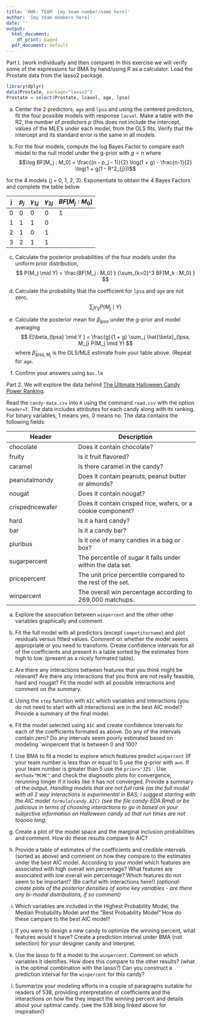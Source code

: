```yaml
---
title: 'HW6: TEAM  [my team number/name here]'
author: '[my team members here]'
date: ''
output:
  html_document:
    df_print: paged
  pdf_document: default
---
```

Part I. (work individually and then compare) In this exercise we will verify some of the expressions for BMA by hand/using R as a calculator. Load the Prostate data from the lasso2 package.

```r
library(dplyr)
data(Prostate, package="lasso2")
Prostate = select(Prostate, lcavol, age, lpsa)
```

  a. Center the 2 predictors, `age` and `lpsa` and using the centered predictors, fit the four possible models with response `lacvol`.  Make a table with the R2, the number of predictors $p$ (this does not include the intercept,  values of the MLE's under each model,  from the OLS fits.  Verify that the intercept and its standard error is the same in all models.
    
    
  b. For the four models, compute the log Bayes Factor to compare each model to the null model under the g-prior with $g=n$ where
$$\log BF[M_j : M_0] = \frac{(n - p_j - 1)}{2} \log(1 + g) - \frac{n-1}{2}  \log(1 + g(1 - R^2_{j}))$$
      
  for the 4 models (j = 0, 1, 2, 3). Exponentiate to obtain the 4 Bayes Factors and complete the table below

j | $p_j$ | $\gamma_{1j}$ | $\gamma_{2j}$ | $BF[M_j:M_0]$
--|-------|---------------|---------------|--------------
0 |    0  |             0 |           0   |  1
1 |    1  |             1 |           0   |  
2 |    1  |             0 |           1   |  
3 |    2  |             1 |           1   |  
    

 c.  Calculate the posterior probabilities of the four models under the uniform prior distribution, 
$$
   P(M_j \mid Y) = \frac{BF[M_j : M_0] }
   {\sum_{k=0}^3 BF[M_k : M_0] }
$$     

 d.  Calculate the probability that the coefficient for `lpsa` and `age` are not zero, 
$$
   \sum_j \gamma_{1j}  P(M_j \mid Y) 
$$

e.  Calculate the posterior mean for $\beta_{lpsa}$ under the g-prior and model averaging
$$
  E[\beta_{lpsa} \mid Y ] =  \frac{g}{1 + g} \sum_j \hat{\beta}_{lpsa, M_j} P(M_j \mid Y) 
$$
where $\hat{\beta}_{lpsa, M_j}$ is the OLS/MLE estimate from your table above. (Repeat for `age`.

d.  Confirm your answers using `bas.lm`

Part 2.  We will explore the data  behind [The Ultimate Halloween Candy Power Ranking](http://fivethirtyeight.com/features/the-ultimate-halloween-candy-power-ranking/).  

Read the `candy-data.csv` into `R` using the command `read.csv` with the option `header=T`. 
The data includes attributes for each candy along with its ranking. For binary variables, 1 means yes, 0 means no. The data contains the following fields: 

Header | Description
-------|------------
chocolate | Does it contain chocolate?
fruity | Is it fruit flavored?
caramel | Is there caramel in the candy?
peanutalmondy | Does it contain peanuts, peanut butter or almonds?
nougat | Does it contain nougat?
crispedricewafer | Does it contain crisped rice, wafers, or a cookie component?
hard | Is it a hard candy?
bar | Is it a candy bar?
pluribus | Is it one of many candies in a bag or box?
sugarpercent | The percentile of sugar it falls under within the data set.
pricepercent | The unit price percentile compared to the rest of the set.
winpercent | The overall win percentage according to 269,000 matchups.


  a. Explore the association between `winpercent` and the other other variables graphically and comment.
 
 
  b. Fit the full model with all predictors (except `competitorname`) and plot residuals versus fitted values.  Comment on whether the model seems appropriate or you need to transform.   Create confidence intervals for all of the coefficients and present in a table sorted by the estimates from high to low.  (present as a nicely formated table).
    
  c. Are there any interactions between features that you think might be relevant?   Are there any interactions that you think are not really feasible, hard and nougat?  Fit the model with all possible interactions and comment on the summary.   

  d.  Using the `step` function with `AIC`  which variables and interactions (you do not need to start with all interactions) are in the best AIC model?  Provide a summary of the final model.
   
  e.  Fit the model selected using `AIC` and create confidence intervals for each of the coefficients formated as above.  Do any of the intervals contain zero?   Do any intervals seem poorly estimated based on  modeling `winpercent that is between 0 and 100?

  f. Use BMA to fit a model to explore which features predict `winpercent` (If your team number is less than or equal to 5 use the g-prior with `a=n`. If your team number is greater than 5 use the `prior='JZS'`.   Use `method="MCMC"` and check the diagnostic plots for convergence, rerunning longer if it looks like it has not converged. Provide a summary of the output.  _Handling models that are not full rank (as the full model with all 2 way interactions is experimental in BAS; I suggest starting with the AIC model `formula(candy.AIC)` (see the file candy-EDA.Rmd) or be judicious in terms of choosing interactions to go in based on your subjective information on Halloween candy so that run times are not tooooo long._
    
  g. Create a plot of the model space and the marginal inclusion probabilities  and  comment. How do these results compare to AIC? 
    
  h. Provide a table of estimates of the coefficients and credible intervals (sorted as above) and comment on how they compare to the estimates under the best AIC model. According to your model which features are associated with high overall win percentage?  What features are associated with low overall win percentage?  Which features do not seem to be important? (Be carful with interactions here!)
_(optional: create plots of the posterior densities of some key variables - are there any bi-modal distributions, if so comment)_    
  
  i. Which variables are included in the Highest Probability Model, the Median Probability Model and the "Best Probability Model"  How do these campare to the best AIC model?

  j.  If you were to design a new candy to optimize the winning percent, what features would it have?   Create a prediction interval under BMA  (not selection) for your designer candy and interpret.  
  
  k.  Use the lasso to fit a model to the `winpercent`.  Comment on which variables it identifies.  How does this compare to the other results?  (what is the optimal combination with the lasso?)  Can you construct a prediction interval for the `winpercent` for this candy?
  
  l. Summarize your modeling efforts in a couple of paragraphs suitable for readers of 538, providing interpretation of coefficients and the interactions on how the they impact the winning percent and details about your optimal candy.  (see the 538 blog linked above for inspiration!)  
  









    
    

   

